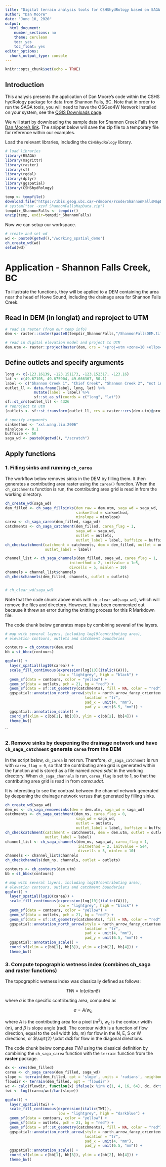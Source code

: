 ```yaml
---
title: "Digital terrain analysis tools for CSHShydRology based on SAGA GIS in Shannon Falls"
author: "Dan Moore"
date: "June 10, 2020"
output:
  html_document:
    number_sections: no
    theme: cerulean
    toc: yes
    toc_float: yes
editor_options: 
  chunk_output_type: console
---
```


```r
knitr::opts_chunk$set(echo = TRUE)
```

## Introduction

This analysis presents the application of Dan Moore's code within the CSHS hydRology package for data from Shannon Falls, BC. Note that in order to run the SAGA tools, you will need to have the OSGeo4W Network Installed on your system, see the [QGIS Downloads page](https://qgis.org/en/site/forusers/download.html).

We will start by downloading the sample data for Shannon Creek Falls from [Dan Moore's link]("https://ibis.geog.ubc.ca/~rdmoore/rcode/ShannonFallsMapData.zip"). The snippet below will save the zip file to a temporary file for reference within our examples.

Load the relevant libraries, including the `CSHShydRology` library.
```r
# load libraries
library(RSAGA)
library(magrittr)
library(raster)
library(sf)
library(rgdal)
library(dplyr)
library(ggspatial)
library(CSHShydRology)
```

```r
temp <- tempfile()
download.file("https://ibis.geog.ubc.ca/~rdmoore/rcode/ShannonFallsMapData.zip", temp)
# system("tar -xzvf ShannonFallsMapData.zip")
tempdir_ShannonFalls <- tempdir()
unzip(temp, exdir=tempdir_ShannonFalls)
```

Now we can setup our workspace.
```r
# create and set wd
wd <- paste0(getwd(),"/working_spatial_demo")
ch_create_wd(wd)
setwd(wd)
```

# Application - Shannon Falls Creek, BC

To illustrate the functions, they will be applied to a DEM containing the area near the head of Howe Sound, including the drainage area for Shannon Falls Creek.

## Read in DEM (in longlat) and reproject to UTM

```r
# read in raster (from our temp info)
dem <- raster::raster(paste0(tempdir_ShannonFalls,"/ShannonFallsDEM.tif"))

# read in digital elevation model and project to UTM
dem.utm <- raster::projectRaster(dem, crs = "+proj=utm +zone=10 +ellps=WGS84", res = 25, method = "bilinear") 
```


## Define outlets and specify arguments

```r
long <- c(-123.16139, -123.151173, -123.152317, -123.16)
lat <- c(49.67105, 49.675904, 49.666367, 50.1)
label <- c("Shannon Creek 1", "Chief Creek", "Shannon Creek 2", "not in dem")
outlet_ll <- data.frame(label, long, lat) %>%
             mutate(label = label) %>%
             sf::st_as_sf(coords = c("long", "lat"))
sf::st_crs(outlet_ll) <- 4326
# reproject to utm
(outlets <- sf::st_transform(outlet_ll, crs = raster::crs(dem.utm)@projargs))

# specify arguments 
sinkmethod <- "xxl.wang.liu.2006"
minslope <- 0.1
buffsize <- 50
saga_wd <- paste0(getwd(), "/scratch")
```

## Apply functions 

### 1. Filling sinks and running `ch_carea`

The workflow below removes sinks in the DEM by filling them. It then generates a contributing area raster using the `carea()` function. When the `ch_catchments` function is run, the contributing area grid is read in from the working directory. 

```r
ch_create_wd(saga_wd)
dem_filled <- ch_saga_fillsinks(dem_raw = dem.utm, saga_wd = saga_wd, 
                                sinkmethod = sinkmethod, 
                                minslope = minslope)
carea <- ch_saga_carea(dem_filled, saga_wd)
catchments <- ch_saga_catchment(dem_filled, carea_flag = 1,
                                saga_wd = saga_wd,
                                outlet = outlets, 
                                outlet_label = label, buffsize = buffsize)
ch_checkcatchment(catchment = catchments, dem = dem_filled, outlet = outlets,
                  outlet_label = label)
```

```r
channel_list <- ch_saga_channels(dem_filled, saga_wd, carea_flag = 1, 
                             initmethod = 2, initvalue = 1e5,
                             divcells = 5, minlen = 10)
channels = channel_list$channels
ch_checkchannels(dem_filled, channels, outlet = outlets)


# ch_clear_wd(saga_wd)
```

Note that the code chunk above ends with `ch_clear_wd(saga_wd)`, which will remove the files and directory. However, it has been commented out because it threw an error during the knitting process for this R Markdown file.

The code chunk below generates maps by combining several of the layers.

```r
# map with several layers, including log10(contributing area),
# elevation contours, outlets and catchment boundaries

contours = ch_contours(dem.utm)
bb = st_bbox(contours)

ggplot() +
  layer_spatial(log10(carea)) +
  scale_fill_continuous(expression(log[10](italic(CA))), 
                        low = "lightgrey", high = "black") +
  geom_sf(data = contours, color = "yellow") +
  geom_sf(data = outlets, pch = 21, bg = "red") +
  geom_sf(data = sf::st_geometry(catchments), fill = NA, color = "red") +
  ggspatial::annotation_north_arrow(style = north_arrow_fancy_orienteering, 
                                    location = "tr",
                                    pad_x = unit(4, "mm"), 
                                    pad_y = unit(6.5, "mm")) +
  ggspatial::annotation_scale() +
  coord_sf(xlim = c(bb[1], bb[3]), ylim = c(bb[2], bb[4])) +
  theme_bw()
```
``

### 2. Remove sinks by deepening the drainage network and have `ch_saga_catchment` generate `carea` from the DEM

In the script below, `ch_carea` is not run. Therefore, `ch_saga_catchment` is run with `carea_flag = 0`, so that the contributing  area grid is generated within the function and is stored as a file named *carea.sdat* in the working directory. When `ch_saga_channels` is run, `carea_flag` is set to 1, so that the contributing area grid is read in from *carea.sdat*.

It is interesting to see the contrast between the channel network generated by deepening the drainage network versus that generated by filling sinks.

```r
ch_create_wd(saga_wd)
dem_ns <- ch_saga_removesinks(dem = dem.utm, saga_wd = saga_wd)
catchments <- ch_saga_catchment(dem_ns, carea_flag = 0,
                                saga_wd = saga_wd,
                                outlet = outlets, 
                                outlet_label = label, buffsize = buffsize)
ch_checkcatchment(catchment = catchments, dem = dem.utm, outlet = outlets,
                  outlet_label = label)
channel_list <- ch_saga_channels(dem_ns, saga_wd, carea_flag = 1, 
                                 initmethod = 2, initvalue = 5e4,
                                 divcells = 5, minlen = 10)
channels <- channel_list$channels
ch_checkchannels(dem_ns, channels, outlet = outlets)

contours <- ch_contours(dem.utm)
bb = st_bbox(contours)
```

```r
# map with several layers, including log10(contributing area),
# elevation contours, outlets and catchment boundaries
ggplot() +
  layer_spatial(log10(carea)) +
  scale_fill_continuous(expression(log[10](italic(CA))), 
                        low = "lightgrey", high = "black") +
  geom_sf(data = contours, color = "yellow") +
  geom_sf(data = outlets, pch = 21, bg = "red") +
  geom_sf(data = sf::st_geometry(catchments), fill = NA, color = "red") +
  ggspatial::annotation_north_arrow(style = north_arrow_fancy_orienteering, 
                                    location = "tr",
                                    pad_x = unit(4, "mm"), 
                                    pad_y = unit(6.5, "mm")) +
  ggspatial::annotation_scale() +
  coord_sf(xlim = c(bb[1], bb[3]), ylim = c(bb[2], bb[4])) +
  theme_bw()

```


### 3. Compute topographic wetness index (combines ch_saga and **raster** functions)

The topographic wetness index was classically defined as follows:

$$   TWI = ln(a/tan \beta) $$

where $a$ is the specific contributing area, computed as

$$   a = A/w_c $$

where $A$ is the contributing area for a pixel (m^2^), $w_c$ is the contour width (m), and $\beta$ is slope angle (rad). The contour width is a function of flow direction, equal to the cell width ($dx$, m) for flow in the N, E, S or W directions, or $\sqrt{2} \cdot dx$ for flow in the diagonal directions.

The code chunk below computes $TWI$ using the classical definition by combining the `ch_saga_carea` function with the `terrain` function from the **raster** package.

```r
dx <- xres(dem_filled)
carea <- ch_saga_carea(dem_filled, saga_wd)
slope <- terrain(dem_filled, opt = 'slope', units = 'radians', neighbours = 8)
flowdir <- terrain(dem_filled, opt = 'flowdir')
wc <- calc(flowdir, function(x) ifelse(x %in% c(1, 4, 16, 64), dx, dx*sqrt(2)))
twi <- log((carea/wc)/tan(slope))

ggplot() +
  layer_spatial(twi) +
  scale_fill_continuous(expression(italic(TWI)), 
                        low = "lightgrey", high = "darkblue") +
  geom_sf(data = contours, color = "yellow") +
  geom_sf(data = outlets, pch = 21, bg = "red") +
  geom_sf(data = sf::st_geometry(catchments), fill = NA, color = "red") +
  ggspatial::annotation_north_arrow(style = north_arrow_fancy_orienteering, 
                                    location = "tr",
                                    pad_x = unit(4, "mm"), 
                                    pad_y = unit(6.5, "mm")) +
  ggspatial::annotation_scale() +
  coord_sf(xlim = c(bb[1], bb[3]), ylim = c(bb[2], bb[4])) +
  theme_bw()
```

